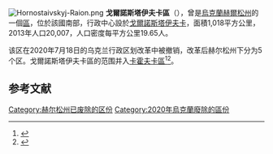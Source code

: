{{Expand Ukrainian}}
[[Image:Hornostaivskyj-Raion.png|thumb]]
'''戈爾諾斯塔伊夫卡區'''（{{lang-uk|Горностаївський район}}），曾是[[烏克蘭|烏克蘭]][[赫爾松州|赫爾松州]]的一個[[区_(乌克兰)|區]]，位於該國南部，行政中心設於[[戈爾諾斯塔伊夫卡|戈爾諾斯塔伊夫卡]]，面積1,018平方公里，2013年人口20,007，人口密度每平方公里19.65人。

该区在2020年7月18日的乌克兰行政区划改革中被撤销，改革后赫尔松州下分为5个区。戈爾諾斯塔伊夫卡區的范围并入[[卡霍夫卡區|卡霍夫卡區]]<ref>{{Cite news|title=Про утворення та ліквідацію районів. Постанова Верховної Ради України № 807-ІХ.|url=http://www.golos.com.ua/article/333466|access-date=2020-10-03|date=2020-07-18|website=Голос України|language=uk|archive-date=2021-07-09|archive-url=https://web.archive.org/web/20210709121303/http://www.golos.com.ua/article/333466}}</ref><ref>{{cite web |title=Нові райони: карти + склад |url=https://www.minregion.gov.ua/press/news/novi-rajony-karty-sklad/ |publisher=Міністерство розвитку громад та територій України |language=uk |access-date=2022-06-03 |archive-date=2021-03-02 |archive-url=https://web.archive.org/web/20210302224321/https://www.minregion.gov.ua/press/news/novi-rajony-karty-sklad/ }}</ref>。

== 参考文献 ==
{{Reflist}}

{{Kherson-geo-stub}}

{{DEFAULTSORT:Горностаївський район}}
[[Category:赫尔松州已废除的区份|Category:赫尔松州已废除的区份]]
[[Category:2020年烏克蘭廢除的區份|Category:2020年烏克蘭廢除的區份]]
